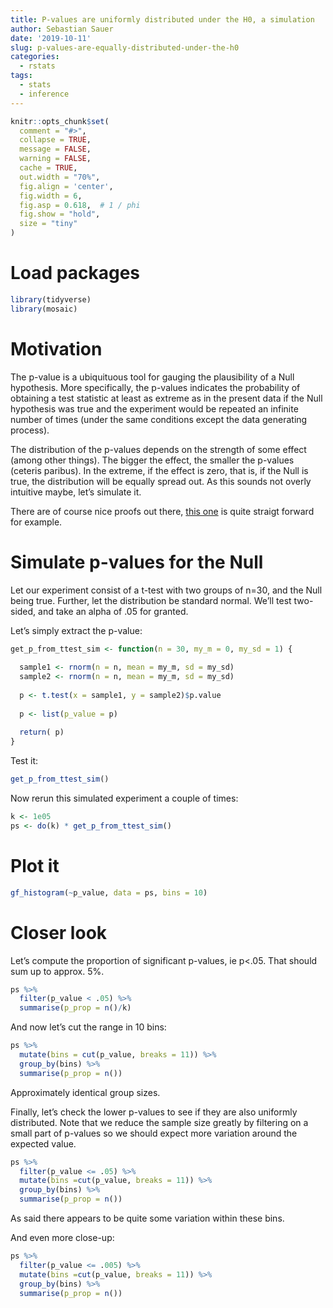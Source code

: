 ```yaml
---
title: P-values are uniformly distributed under the H0, a simulation
author: Sebastian Sauer
date: '2019-10-11'
slug: p-values-are-equally-distributed-under-the-h0
categories:
  - rstats
tags:
  - stats
  - inference
---
```




```r
knitr::opts_chunk$set(
  comment = "#>",
  collapse = TRUE,
  message = FALSE,
  warning = FALSE,
  cache = TRUE,
  out.width = "70%",
  fig.align = 'center',
  fig.width = 6,
  fig.asp = 0.618,  # 1 / phi
  fig.show = "hold",
  size = "tiny"
)
```



# Load packages

```r
library(tidyverse)
library(mosaic)
```



# Motivation

The p-value is a ubiquituous tool for gauging the plausibility of a Null hypothesis. More specifically, the p-values indicates the probability of obtaining a test statistic at least as extreme as in the present data if the Null hypothesis was true and the experiment would be repeated an infinite number of times (under the same conditions except the data generating process).

The distribution of the p-values depends on the strength of some effect (among other things). The bigger the effect, the smaller the p-values (ceteris paribus). In the extreme, if the effect is zero, that is, if the Null is true, the distribution will be equally spread out. As this sounds not overly intuitive maybe, let's simulate it.


There are of course nice proofs out there, [this one](https://www.quora.com/Why-are-p-values-uniformly-distributed-under-the-null-hypothesis) is quite straigt forward for example.


# Simulate p-values for the Null


Let our experiment consist of a t-test with two groups of n=30, and the Null being true. Further, let the distribution be standard normal. We'll test two-sided, and take an alpha of .05 for granted.


Let's simply extract the p-value:

```r

get_p_from_ttest_sim <- function(n = 30, my_m = 0, my_sd = 1) {
  
  sample1 <- rnorm(n = n, mean = my_m, sd = my_sd) 
  sample2 <- rnorm(n = n, mean = my_m, sd = my_sd)  
  
  p <- t.test(x = sample1, y = sample2)$p.value
  
  p <- list(p_value = p)
  
  return( p)
}

```


Test it:

```r
get_p_from_ttest_sim()
```


Now rerun this simulated experiment a couple of times:


```r
k <- 1e05
ps <- do(k) * get_p_from_ttest_sim()
```



# Plot it




```r
gf_histogram(~p_value, data = ps, bins = 10)
```


# Closer look


Let's compute the proportion of significant p-values, ie p<.05. That should sum up to approx. 5%.

```r
ps %>% 
  filter(p_value < .05) %>% 
  summarise(p_prop = n()/k)
```



And now let's cut the range in 10 bins:


```r
ps %>% 
  mutate(bins = cut(p_value, breaks = 11)) %>% 
  group_by(bins) %>% 
  summarise(p_prop = n())
```


Approximately identical group sizes.


Finally, let's check the lower p-values to see if they are also uniformly distributed. Note that we reduce the sample size greatly by filtering on a small part of p-values so we should expect more variation around the expected value.


```r
ps %>% 
  filter(p_value <= .05) %>% 
  mutate(bins =cut(p_value, breaks = 11)) %>% 
  group_by(bins) %>% 
  summarise(p_prop = n())
```



As said there appears to be quite some variation within these bins.

And even more close-up:


```r
ps %>% 
  filter(p_value <= .005) %>% 
  mutate(bins =cut(p_value, breaks = 11)) %>% 
  group_by(bins) %>% 
  summarise(p_prop = n())
```